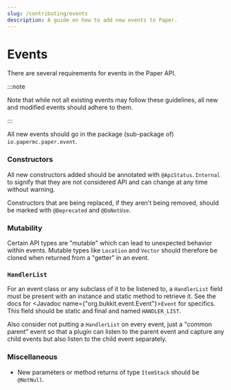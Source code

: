 ```yaml
---
slug: /contributing/events
description: A guide on how to add new events to Paper.
---
```


# Events
There are several requirements for events in the Paper API.

:::note

Note that while not all existing events may follow these
guidelines, all new and modified events should adhere to them.

:::

All new events should go in the package (sub-package of) `io.papermc.paper.event`.

### Constructors

All new constructors added should be annotated with `@ApiStatus.Internal` to signify that they are not considered
API and can change at any time without warning.

Constructors that are being replaced, if they aren't being removed, should be marked with `@Deprecated` and `@DoNotUse`.

### Mutability
Certain API types are "mutable" which can lead to unexpected behavior within events. Mutable types like
`Location` and `Vector` should therefore be cloned when returned from a "getter" in an event.

### `HandlerList`
For an event class or any subclass of it to be listened to, a `HandlerList` field must be present with an instance and static method
to retrieve it. See the docs for <Javadoc name={"org.bukkit.event.Event"}>`Event`</Javadoc> for specifics. This field should be static and
final and named `HANDLER_LIST`.

Also consider not putting a `HandlerList` on every event, just a "common parent" event so that a plugin can listen to the
parent event and capture any child events but also listen to the child event separately.

### Miscellaneous

* New parameters or method returns of type `ItemStack` should be `@NotNull`.
